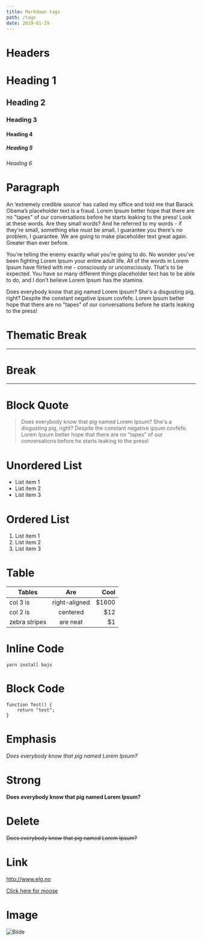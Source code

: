 ```yaml
---
title: Markdown tags
path: /tags
date: 2019-01-29
---
```


# Headers
# Heading 1
## Heading 2
### Heading 3
#### Heading 4
##### Heading 5
###### Heading 6

# Paragraph
An ‘extremely credible source’ has called my office and told me that Barack Obama’s placeholder text is a fraud. Lorem Ipsum better hope that there are no "tapes" of our conversations before he starts leaking to the press! Look at these words. Are they small words? And he referred to my words - if they're small, something else must be small. I guarantee you there's no problem, I guarantee. We are going to make placeholder text great again. Greater than ever before.

You're telling the enemy exactly what you're going to do. No wonder you've been fighting Lorem Ipsum your entire adult life. All of the words in Lorem Ipsum have flirted with me - consciously or unconsciously. That's to be expected. You have so many different things placeholder text has to be able to do, and I don't believe Lorem Ipsum has the stamina.

Does everybody know that pig named Lorem Ipsum? She's a disgusting pig, right? Despite the constant negative ipsum covfefe. Lorem Ipsum better hope that there are no "tapes" of our conversations before he starts leaking to the press!

# Thematic Break
***

# Break
---

# Block Quote
> Does everybody know that pig named Lorem Ipsum? She's a disgusting pig, right? Despite the constant negative ipsum covfefe. Lorem Ipsum better hope that there are no "tapes" of our conversations before he starts leaking to the press!

# Unordered List
- List item 1
- List item 2
- List item 3

# Ordered List
1. List item 1
2. List item 2
3. List item 3

# Table
| Tables        |      Are      |  Cool |
| ------------- | :-----------: | ----: |
| col 3 is      | right-aligned | $1600 |
| col 2 is      |   centered    |   $12 |
| zebra stripes |   are neat    |    $1 |

# Inline Code
`yarn install bajs`

# Block Code
```tsx
function Test() {
    return "test";
}
```

# Emphasis
_Does everybody know that pig named Lorem Ipsum?_

# Strong
**Does everybody know that pig named Lorem Ipsum?**

# Delete
~~Does everybody know that pig named Lorem Ipsum?~~

# Link
<http://www.elg.no>

[Click here for moose](http://www.elg.no)

# Image
![Bilde](https://MDXCustom-logo.now.sh)